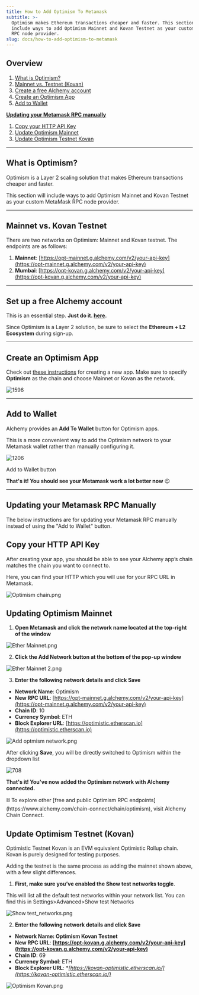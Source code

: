 ```yaml
---
title: How to Add Optimism To Metamask
subtitle: >-
  Optimism makes Ethereum transactions cheaper and faster. This section will
  include ways to add Optimism Mainnet and Kovan Testnet as your custom MetaMask
  RPC node provider.
slug: docs/how-to-add-optimism-to-metamask
---
```



## Overview

1. [What is Optimism?](https://docs.alchemy.com/alchemy/guides/connecting-metamask-to-alchemy/how-to-add-optimism-to-metamask#what-is-optimism)
2. [Mainnet vs. Testnet (Kovan)](https://docs.alchemy.com/alchemy/guides/connecting-metamask-to-alchemy/how-to-add-optimism-to-metamask#mainnet-vs.-mumbai-testnet)
3. [Create a free Alchemy account](https://alchemy.com/?a=991c4e82df)
4. [Create an Optimism App](https://docs.alchemy.com/alchemy/guides/connecting-metamask-to-alchemy/how-to-add-optimism-to-metamask#create-a-polygon-app)
5. [Add to Wallet](https://docs.alchemy.com/alchemy/guides/connecting-metamask-to-alchemy/how-to-add-optimism-to-metamask#add-to-wallet)

**[Updating your Metamask RPC manually](https://docs.alchemy.com/alchemy/guides/connecting-metamask-to-alchemy/how-to-add-optimism-to-metamask#updating-your-metamask-rpc-manually)**

1. [Copy your HTTP API Key](https://docs.alchemy.com/alchemy/guides/connecting-metamask-to-alchemy/how-to-add-optimism-to-metamask#copy-your-http-api-key)
2. [Update Optimism Mainnet](https://docs.alchemy.com/alchemy/guides/connecting-metamask-to-alchemy/how-to-add-optimism-to-metamask#updating-polygon-mainnet)
3. [Update Optimism Testnet Kovan](https://docs.alchemy.com/alchemy/guides/connecting-metamask-to-alchemy/how-to-add-optimism-to-metamask#update-polygon-testnet-mumbai)

***

## What is Optimism?

Optimism is a Layer 2 scaling solution that makes Ethereum transactions cheaper and faster.

This section will include ways to add Optimism Mainnet and Kovan Testnet as your custom MetaMask RPC node provider.

***

## Mainnet vs. Kovan Testnet

There are two networks on Optimism: Mainnet and Kovan testnet. The endpoints are as follows:

1. **Mainnet**: [https://opt-mainnet.g.alchemy.com/v2/your-api-key](https://opt-mainnet.g.alchemy.com/v2/your-api-key)
2. **Mumbai**: [https://opt-kovan.g.alchemy.com/v2/your-api-key](https://opt-kovan.g.alchemy.com/v2/your-api-key)

***

## Set up a free Alchemy account

This is an essential step. **Just do it. [here](https://alchemy.com/?a=991c4e82df).**

Since Optimism is a Layer 2 solution, be sure to select the **Ethereum + L2 Ecosystem** during sign-up.

***

## Create an Optimism App

Check out [these instructions](https://docs.alchemy.com/alchemy/introduction/getting-started#1.create-an-alchemy-key) for creating a new app. Make sure to specify **Optimism** as the chain and choose Mainnet or Kovan as the network.

![1596](/images/7f9d185-Optimism.png "Optimism.png")

***

## Add to Wallet

Alchemy provides an **Add To Wallet** button for Optimism apps.

This is a more convenient way to add the Optimism network to your Metamask wallet rather than manually configuring it.

![1206](/images/87bb2d0-Optimism_app.png "Optimism app.png")

Add to Wallet button

**That's it! You should see your Metamask work a lot better now** 😉

***

## Updating your Metamask RPC Manually

The below instructions are for updating your Metamask RPC manually instead of using the "Add to Wallet" button.

## Copy your HTTP API Key

After creating your app, you should be able to see your Alchemy app’s chain matches the chain you want to connect to.

Here, you can find your HTTP which you will use for your RPC URL in Metamask.

![](/images/0c6abd8-Optimism_chain.png "Optimism chain.png")

## Updating Optimism Mainnet

1. **Open Metamask and click the network name located at the top-right of the window**

![](/images/eec1483-Ether_Mainnet.png "Ether Mainnet.png")

2. **Click the Add Network button at the bottom of the pop-up window**

![](/images/d025cdf-Ether_Mainnet_2.png "Ether Mainnet 2.png")

3. **Enter the following network details and click Save**

* **Network Name**: Optimism
* **New RPC URL**: [https://opt-mainnet.g.alchemy.com/v2/your-api-key](https://opt-mainnet.g.alchemy.com/v2/your-api-key)
* **Chain ID**: 10
* **Currency Symbol**: ETH
* **Block Explorer URL**: [https://optimistic.etherscan.io](https://optimistic.etherscan.io)

![](/images/5653b16-Add_optmism_network.png "Add optmism network.png")

After clicking **Save**, you will be directly switched to Optimism within the dropdown list

![708](/images/8250ae5-Optim.png "Optim.png")

**That's it! You've now added the Optimism network with Alchemy connected.**

<Info>
  ⛓️ To explore other [free and public Optimism RPC endpoints](https://www.alchemy.com/chain-connect/chain/optimism), visit Alchemy Chain Connect.
</Info>

## Update Optimism Testnet (Kovan)

Optimistic Testnet Kovan is an EVM equivalent Optimistic Rollup chain. Kovan is purely designed for testing purposes.

Adding the testnet is the same process as adding the mainnet shown above, with a few slight differences.

1. **First, make sure you’ve enabled the Show test networks toggle**.

This will list all the default test networks within your network list. You can find this in Settings>Advanced>Show test Networks

![](/images/cc21d83-Show_test_networks.png "Show test_networks.png")

2. **Enter the following network details and click Save**

* **Network Name: Optimism Kovan Testnet**
* **New RPC URL**: **[https://opt-kovan.g.alchemy.com/v2/your-api-key](https://opt-kovan.g.alchemy.com/v2/your-api-key)**
* **Chain ID**: 69
* **Currency Symbol**: ETH
* **Block Explorer URL**: \**[https://kovan-optimistic.etherscan.io/](https://kovan-optimistic.etherscan.io/)*

![](/images/b7acaec-Optimism_Kovan.png "Optimism Kovan.png")
